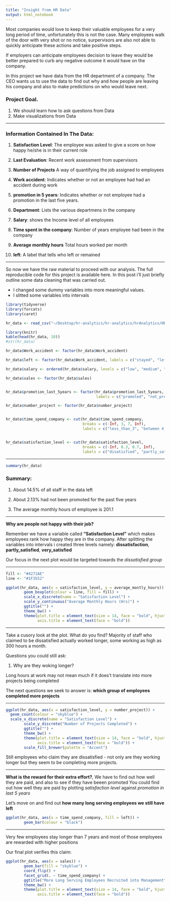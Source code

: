 ```yaml
---
title: "Insight from HR Data"
output: html_notebook
---
```


Most companies would love to keep their valuable employees for a very long period of time, unfortunately this is not the case. Many employees walk of the door with very shot or no notice, surpervisors are also not able to quickly anticipate these actions and take positive steps. 

If employers can anticipate employees decision to leave they would be better prepared to curb any negative outcome it would have on the company.

In this project we have data from the HR department of a company. The CEO wants us to use the data to find out why and how people are leaving his company and also to make predictions on who would leave next.


### Project Goal.
1. We should learn how to ask questions from Data
2. Make visualizations from Data

***


### Information Contained In The Data:

1. **Satisfaction Level**: The employee was asked to give a score on how happy he/she is in their current role

2. **Last Evaluation**: Recent work assessment from supervisors

3. **Number of Projects** A way of quantifying the job assigned to employees

4. **Work accident**: Indicates whether or not an employee had had an accident during work

5. **promotion in 5 years**: Indicates whether or not employee had a promotion in the last five years.

6. **Department**: Lists the various departmens in the company

7. **Salary**: shows the Income level of all employees

8. **Time spent in the company**: Number of years employee had been in the company

9. **Average monthly hours** Total hours worked per month

10. **left**: A label that tells who left or remained

***

So now we have the raw material to proceed with our analysis. The full reproducible code for this project is available here. In this post i'll just briefly outline some data cleaning that was carried out.

* I changed some dummy variables into more meaningful values.
* I slitted some variables into intervals

```r
library(tidyverse)
library(forcats)
library(caret)
```

```r
hr_data <- read_csv("~/Desktop/hr-analytics/hr-analytics/hrAnalytics/HR_comma_sep.csv")
```

```r
library(knitr)
kable(head(hr_data, 10))
#str(hr_data)
```
 

```r

hr_data$Work_accident <- factor(hr_data$Work_accident)

hr_data$left <- factor(hr_data$Work_accident, labels = c("stayed", "left"))

hr_data$salary <- ordered(hr_data$salary, levels = c("low", "medium", "high"))

hr_data$sales <- factor(hr_data$sales)


hr_data$promotion_last_5years <- factor(hr_data$promotion_last_5years,
                                        labels = c("promoted", "not_promoted"))

hr_data$number_project <- factor(hr_data$number_project)


hr_data$time_spend_company <- cut(hr_data$time_spend_company,
                                  breaks = c(-Inf, 3, 7, Inf), 
                                  labels = c("less_than_3", "between 4 and 7", "greater than 7"))


hr_data$satisfaction_level <- cut(hr_data$satisfaction_level,
                                  breaks = c(-Inf, 0.3, 0.7, Inf),
                                  labels = c("disatisfied", "partly_satified", "very_satisfied"))
```

***

```r
summary(hr_data)
```

### Summary:

1. About 14.5% of all staff in the data left

2. About 2.13% had not been promoted for the past five years

3. The average monthly hours of employee is 201.1


***

**Why are people not happy with their job?**

Remember we have a variable called **"Satisfaction Level"** which makes employees rank how happy they are in the company. After splitting the variables into intervals i created three levels namely: **dissatisfaction**, **partly_satisfied**, **very_satisfied**

Our focus in the next plot would be targeted towards the *dissatisfied group*

***

```r
fill <- "#4271AE"
line <- "#1F3552"

ggplot(hr_data, aes(x = satisfaction_level, y = average_montly_hours)) +
        geom_boxplot(colour = line, fill = fill) +
        scale_x_discrete(name = "Satisfaction Level") +
        scale_y_continuous("Average Monthly Hours (Hrs)") +
        ggtitle("") +
        theme_bw() +
        theme(plot.title = element_text(size = 14, face = "bold", hjust = 0.5),
              axis.title = element_text(face = "bold"))
```
***

Take a cusory look at the plot. What do you find?  Majority of staff who claimed to be dissatisfied actually worked longer, some working as high as 300 hours a month.

Questions you could still ask:

1. Why are they woking longer? 

Long hours at work may not mean much if it does't translate into more projects being completed 


The next questions we seek to answer is:
**which group of employees completed more projects**


*** 

```r

ggplot(hr_data, aes(x = satisfaction_level, y = number_project)) +
  geom_count(colour = "skyblue") +
  scale_x_discrete(name = "Satisfaction Level") +
        scale_y_discrete("Number of Projects Completed") +
        ggtitle("") +
        theme_bw() +
        theme(plot.title = element_text(size = 14, face = "bold", hjust = 0.5),
              axis.title = element_text(face = "bold")) +
        scale_fill_brewer(palette = "Accent")


```

Still employees who claim they are dissatisfied - not only are they working longer but they seem to be completing more projects.

***

**What is the reward for their extra effort?**, We have to find out how well they are paid, and also to see if they have beeen promoted
You could find out how well they are paid by plotting *satisfaction level* against *promotion in last 5 years*

Let's move on and find out **how many long serving employees we still have left**

```r

ggplot(hr_data, aes(x = time_spend_company, fill = left)) +
        geom_bar(colour = "black")


```
***

Very few employees stay longer than 7 years and most of those employees are rewarded with higher positions


Our final plot verifies this claim:

```r

ggplot(hr_data, aes(x = sales)) +
        geom_bar(fill = "skyblue") +
        coord_flip() +
        facet_grid(. ~ time_spend_company) +
        ggtitle("More Long Serving Employees Recruited into Management") +
        theme_bw() +
        theme(plot.title = element_text(size = 14, face = "bold", hjust = 0.5),
              axis.title = element_text(face = "bold"))

```
